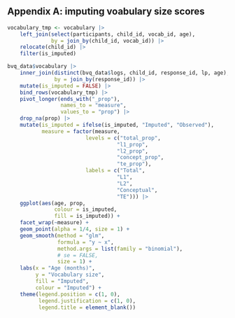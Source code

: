 ## Appendix A: imputing voabulary size scores

```r
vocabulary_tmp <- vocabulary |> 
	left_join(select(participants, child_id, vocab_id, age),
			  by = join_by(child_id, vocab_id)) |> 
	relocate(child_id) |> 
	filter(is_imputed)

bvq_data$vocabulary |> 
	inner_join(distinct(bvq_data$logs, child_id, response_id, lp, age),
			   by = join_by(response_id)) |> 
	mutate(is_imputed = FALSE) |> 
	bind_rows(vocabulary_tmp) |> 
	pivot_longer(ends_with("_prop"),
				 names_to = "measure",
				 values_to = "prop") |> 
	drop_na(prop) |> 
	mutate(is_imputed = ifelse(is_imputed, "Imputed", "Observed"),
		   measure = factor(measure,
		   				 levels = c("total_prop",
		   				 		   "l1_prop",
		   				 		   "l2_prop",
		   				 		   "concept_prop",
		   				 		   "te_prop"),
		   				 labels = c("Total",
		   				 		   "L1",
		   				 		   "L2",
		   				 		   "Conceptual",
		   				 		   "TE"))) |> 
	ggplot(aes(age, prop, 
			   colour = is_imputed,
			   fill = is_imputed)) +
	facet_wrap(~measure) +
	geom_point(alpha = 1/4, size = 1) +
	geom_smooth(method = "glm", 
				formula = "y ~ x",
				method.args = list(family = "binomial"), 
				# se = FALSE,
				size = 1) +
	labs(x = "Age (months)",
		 y = "Vocabulary size",
		 fill = "Imputed",
		 colour = "Imputed") +
	theme(legend.position = c(1, 0),
		  legend.justification = c(1, 0),
		  legend.title = element_blank())

```